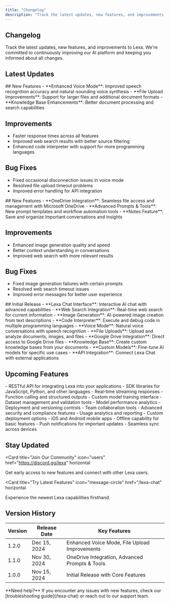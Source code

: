 ```yaml
---
title: "Changelog"
description: "Track the latest updates, new features, and improvements to Lexa"
---
```


## Changelog

Track the latest updates, new features, and improvements to Lexa. We're committed to continuously improving our AI platform and keeping you informed about all changes.

## Latest Updates

<Update label="Version 1.2.0" description="Released December 15, 2024">
## New Features
- **Enhanced Voice Mode**: Improved speech recognition accuracy and natural-sounding voice synthesis
- **File Upload Improvements**: Support for larger files and additional document formats
- **Knowledge Base Enhancements**: Better document processing and search capabilities

## Improvements
- Faster response times across all features
- Improved web search results with better source filtering
- Enhanced code interpreter with support for more programming languages

## Bug Fixes
- Fixed occasional disconnection issues in voice mode
- Resolved file upload timeout problems
- Improved error handling for API integration
</Update>

<Update label="Version 1.1.0" description="Released November 30, 2024">
## New Features
- **OneDrive Integration**: Seamless file access and management with Microsoft OneDrive
- **Advanced Prompts & Tools**: New prompt templates and workflow automation tools
- **Notes Feature**: Save and organize important conversations and insights

## Improvements
- Enhanced image generation quality and speed
- Better context understanding in conversations
- Improved web search with more relevant results

## Bug Fixes
- Fixed image generation failures with certain prompts
- Resolved web search timeout issues
- Improved error messages for better user experience
</Update>

<Update label="Version 1.0.0" description="Released November 15, 2024">
## Initial Release
- **Lexa Chat Interface**: Interactive AI chat with advanced capabilities
- **Web Search Integration**: Real-time web search for current information
- **Image Generation**: AI-powered image creation from text descriptions
- **Code Interpreter**: Execute and debug code in multiple programming languages
- **Voice Mode**: Natural voice conversations with speech recognition
- **File Uploads**: Upload and analyze documents, images, and files
- **Google Drive Integration**: Direct access to Google Drive files
- **Knowledge Base**: Create custom knowledge bases from your documents
- **Custom Models**: Fine-tune AI models for specific use cases
- **API Integration**: Connect Lexa Chat with external applications
</Update>

## Upcoming Features

<AccordionGroup>
  <Accordion title="Lexa LLM API (Q1 2025)">
    - RESTful API for integrating Lexa into your applications
    - SDK libraries for JavaScript, Python, and other languages
    - Real-time streaming responses
    - Function calling and structured outputs
  </Accordion>

  <Accordion title="Advanced Fine-tuning (Q1 2025)">
    - Custom model training interface
    - Dataset management and validation tools
    - Model performance analytics
    - Deployment and versioning controls
  </Accordion>

  <Accordion title="Enterprise Features (Q2 2025)">
    - Team collaboration tools
    - Advanced security and compliance features
    - Usage analytics and reporting
    - Custom deployment options
  </Accordion>

  <Accordion title="Mobile Applications (Q2 2025)">
    - iOS and Android mobile apps
    - Offline capability for basic features
    - Push notifications for important updates
    - Seamless sync across devices
  </Accordion>
</AccordionGroup>

## Stay Updated

<Card
  title="Join Our Community"
  icon="users"
  href="https://discord.gg/lexa"
  horizontal
>
  Get early access to new features and connect with other Lexa users.
</Card>

<Card
  title="Try Latest Features"
  icon="message-circle"
  href="/lexa-chat"
  horizontal
>
  Experience the newest Lexa capabilities firsthand.
</Card>

## Version History

| Version | Release Date | Key Features |
|---------|-------------|--------------|
| 1.2.0 | Dec 15, 2024 | Enhanced Voice Mode, File Upload Improvements |
| 1.1.0 | Nov 30, 2024 | OneDrive Integration, Advanced Prompts & Tools |
| 1.0.0 | Nov 15, 2024 | Initial Release with Core Features |

<Note>
**Need help?** If you encounter any issues with new features, check our [troubleshooting guide](/lexa-chat) or reach out to our support team.
</Note>
